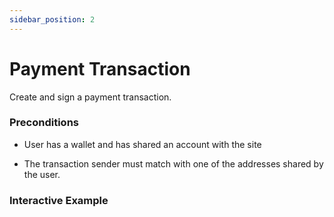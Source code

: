 ```yaml
---
sidebar_position: 2
---
```



# Payment Transaction

Create and sign a payment transaction.

### Preconditions

* User has a wallet and has shared an account with the site

* The transaction sender must match with one of the addresses shared by the user.

### Interactive Example
<PaymentTransaction />
